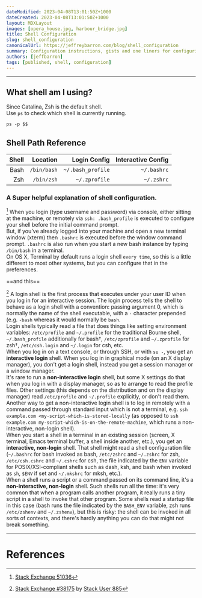 ```yaml
---
dateModified: 2023-04-08T13:01:50Z+1000  
dateCreated: 2023-04-08T13:01:50Z+1000  
layout: MDXLayout  
images: [opera_house.jpg, harbour_bridge.jpg]  
title: Shell Configuration  
slug: shell_configuration
canonicalUrl: https://jeffreybarron.com/blog/shell_configuration  
summary: Configuration instructions, gists and one liners for configuring the shell
authors: [jeffbarron]  
tags: [published, shell, configuration] 
---
```


---
## What shell am I using?
Since Catalina, Zsh is the default shell.  
Use `ps` to check which shell is currently running. 

```shell
ps -p $$
```

## Shell Path Reference

| Shell |    Location |      Login Config | Interactive Config |
| ----: | ----------: | ----------------: | -----------------: |
|  Bash | `/bin/bash` | `~/.bash_profile` |        `~/.bashrc` |
|   Zsh |  `/bin/zsh` |     `~/.zprofile` |         `~/.zshrc` |

### A Super helpful explanation of shell configuration.   

[^1] When you login (type username and password) via console, either sitting at the machine, or remotely via `ssh: .bash_profile` is executed to configure your shell before the initial command prompt.  
But, if you’ve already logged into your machine and open a new terminal window (xterm) then `.bashrc` is executed before the window command prompt. `.bashrc` is also run when you start a new bash instance by typing `/bin/bash` in a terminal.  
On OS X, Terminal by default runs a login shell `every time`, so this is a little different to most other systems, but you can configure that in the preferences.

==and this==

[^2] A login shell is the first process that executes under your user ID when you log in for an interactive session. The login process tells the shell to behave as a login shell with a convention: passing argument 0, which is normally the name of the shell executable, with a `-` character prepended (e.g. `-bash` whereas it would normally be `bash`.  
Login shells typically read a file that does things like setting environment variables: `/etc/profile` and `~/.profile` for the traditional Bourne shell, `~/.bash_profile` additionally for bash†, `/etc/zprofile` and `~/.zprofile` for zsh†, `/etc/csh.login` and `~/.login` for csh, etc.  
When you log in on a text console, or through SSH, or with `su -`, you get an **interactive login** shell. When you log in in graphical mode (on an X display manager), you don't get a login shell, instead you get a session manager or a window manager.  
It's rare to run a **non-interactive login** shell, but some X settings do that when you log in with a display manager, so as to arrange to read the profile files. Other settings (this depends on the distribution and on the display manager) read `/etc/profile` and `~/.profile` explicitly, or don't read them. Another way to get a non-interactive login shell is to log in remotely with a command passed through standard input which is not a terminal, e.g. `ssh example.com <my-script-which-is-stored-locally` (as opposed to `ssh example.com my-script-which-is-on-the-remote-machine`, which runs a non-interactive, non-login shell).  
When you start a shell in a terminal in an existing session (screen, X terminal, Emacs terminal buffer, a shell inside another, etc.), you get an **interactive, non-login** shell. That shell might read a shell configuration file (`~/.bashrc` for bash invoked as bash, `/etc/zshrc` and `~/.zshrc` for zsh, `/etc/csh.cshrc` and `~/.cshrc` for csh, the file indicated by the `ENV` variable for POSIX/XSI-compliant shells such as dash, ksh, and bash when invoked as `sh`, `$ENV` if set and `~/.mkshrc` for mksh, etc.).  
When a shell runs a script or a command passed on its command line, it's a **non-interactive, non-login** shell. Such shells run all the time: it's very common that when a program calls another program, it really runs a tiny script in a shell to invoke that other program. Some shells read a startup file in this case (bash runs the file indicated by the `BASH_ENV` variable, zsh runs `/etc/zshenv` and `~/.zshenv`), but this is risky: the shell can be invoked in all sorts of contexts, and there's hardly anything you can do that might not break something.

---
# References

[^1]:  [Stack Exchange 51036](https://apple.stackexchange.com/questions/51036/what-is-the-difference-between-bash-profile-and-bashrc/51038#51038)
[^2]:  
    [Stack Exchange #38175](https://unix.stackexchange.com/questions/38175/difference-between-login-shell-and-non-login-shell/46856#46856)
    by [Stack User 885](https://unix.stackexchange.com/users/885/gilles-so-stop-being-evil)
